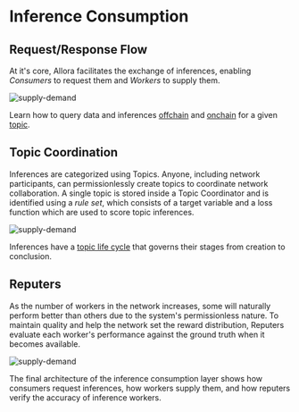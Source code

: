 # Inference Consumption

## Request/Response Flow
At it's core, Allora facilitates the exchange of inferences, enabling _Consumers_ to request them and _Workers_ to supply them. 

![supply-demand](/exchange-inferences.png)

Learn how to query data and inferences [offchain](/devs/consumers/offchain-query-existing-topics) and [onchain](/devs/consumers/onchain-query-existing-data) for a given [topic](/home/key-terms#topics).

## Topic Coordination

Inferences are categorized using Topics. Anyone, including network participants, can permissionlessly create topics to coordinate network collaboration. 
A single topic is stored inside a Topic Coordinator and is identified using a _rule set_, which consists of a target variable and a loss function which are used to score topic inferences.

![supply-demand](/topic-coordinator.png)

Inferences have a [topic life cycle](/devs/topic-creators/topic-life-cycle) that governs their stages from creation to conclusion.

## Reputers

As the number of workers in the network increases, some will naturally perform better than others due to the system's permissionless nature. 
To maintain quality and help the network set the reward distribution, Reputers evaluate each worker's performance against the ground truth when it becomes available.

![supply-demand](/reputers.png)

The final architecture of the inference consumption layer shows how consumers request inferences, how workers supply them, and how reputers verify the accuracy of inference workers.